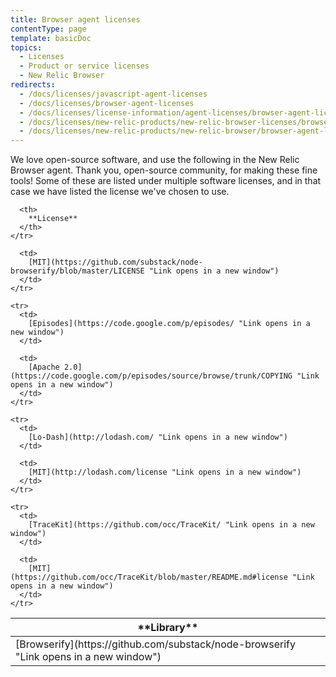```yaml
---
title: Browser agent licenses
contentType: page
template: basicDoc
topics:
  - Licenses
  - Product or service licenses
  - New Relic Browser
redirects:
  - /docs/licenses/javascript-agent-licenses
  - /docs/licenses/browser-agent-licenses
  - /docs/licenses/license-information/agent-licenses/browser-agent-licenses
  - /docs/licenses/new-relic-products/new-relic-browser-licenses/browser-agent-licenses
  - /docs/licenses/new-relic-products/new-relic-browser/browser-agent-licenses
---
```


We love open-source software, and use the following in the New Relic Browser agent. Thank you, open-source community, for making these fine tools! Some of these are listed under multiple software licenses, and in that case we have listed the license we've chosen to use.

<Table>
  <thead>
    <tr>
      <th width={250}>
        **Library**
      </th>

      <th>
        **License**
      </th>
    </tr>
  </thead>

  <tbody>
    <tr>
      <td>
        [Browserify](https://github.com/substack/node-browserify "Link opens in a new window")
      </td>

      <td>
        [MIT](https://github.com/substack/node-browserify/blob/master/LICENSE "Link opens in a new window")
      </td>
    </tr>

    <tr>
      <td>
        [Episodes](https://code.google.com/p/episodes/ "Link opens in a new window")
      </td>

      <td>
        [Apache 2.0](https://code.google.com/p/episodes/source/browse/trunk/COPYING "Link opens in a new window")
      </td>
    </tr>

    <tr>
      <td>
        [Lo-Dash](http://lodash.com/ "Link opens in a new window")
      </td>

      <td>
        [MIT](http://lodash.com/license "Link opens in a new window")
      </td>
    </tr>

    <tr>
      <td>
        [TraceKit](https://github.com/occ/TraceKit/ "Link opens in a new window")
      </td>

      <td>
        [MIT](https://github.com/occ/TraceKit/blob/master/README.md#license "Link opens in a new window")
      </td>
    </tr>
  </tbody>
</Table>
